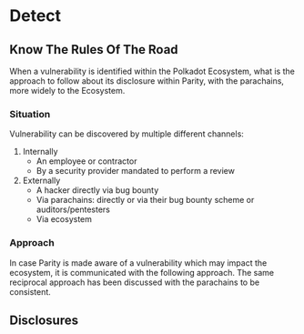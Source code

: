 # Detect

## Know The Rules Of The Road

When a vulnerability is identified within the Polkadot Ecosystem, what is the approach to follow about its disclosure within Parity, with the parachains, more widely to the Ecosystem.

### Situation

Vulnerability can be discovered by multiple different channels:

1. Internally
   - An employee or contractor
   - By a security provider mandated to perform a review
2. Externally
   - A hacker directly via bug bounty
   - Via parachains: directly or via their bug bounty scheme or auditors/pentesters
   - Via ecosystem

### Approach

In case Parity is made aware of a vulnerability which may impact the ecosystem, it is communicated with the following approach. The same reciprocal approach has been discussed with the parachains to be consistent.

## Disclosures

<OSVTable />
